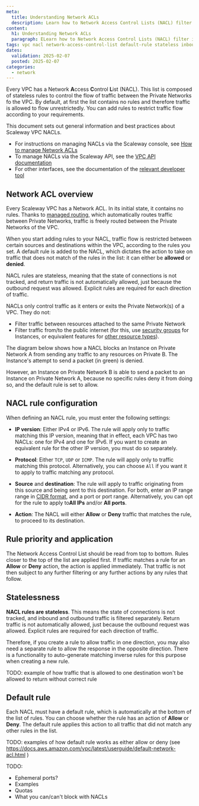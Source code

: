 ```yaml
---
meta:
  title: Understanding Network ACLs
  description: Learn how to Network Access Control Lists (NACL) filter inbound and outbound traffic bewteen the different Private Networks of your VPC. Understand concepts, best practices, and key use cases.
content:
  h1: Understanding Network ACLs
  paragraph: ELearn how to Network Access Control Lists (NACL) filter inbound and outbound traffic bewteen the different Private Networks of your VPC. Understand concepts, best practices, and key use cases.
tags: vpc nacl network-access-control-list default-rule stateless inbound outbound port
dates:
  validation: 2025-02-07
  posted: 2025-02-07
categories:
  - network
---
```


Every VPC has a Network **A**ccess **C**ontrol **L**ist (NACL). This list is composed of stateless rules to control the flow of traffic between the Private Networks fo the VPC. By default, at first the list contains no rules and therefore traffic is allowed to flow unrestrictedly. You can add rules to restrict traffic flow  according to your requirements.

This document sets out general information and best practices about Scaleway VPC NACLs.

- For instructions on managing NACLs via the Scaleway console, see [How to manage Network ACLs](/vpc/how-to/manage-nacl/)
- To manage NACLs via the Scaleway API, see the [VPC API documentation](https://www.scaleway.com/en/developers/api/vpc/)
- For other interfaces, see the documentation of the [relevant developer tool](https://www.scaleway.com/en/developers/)

## Network ACL overview

Every Scaleway VPC has a Network ACL. In its initial state, it contains no rules. Thanks to [managed routing](/vpc/reference-content/understanding-routing/), which automatically routes traffic between Private Networks, traffic is freely routed between the Private Networks of the VPC.

When you start adding rules to your NACL, traffic flow is restricted between certain sources and destinations within the VPC, according to the rules you set. A default rule is added to the NACL, which dictates the action to take on traffic that does not match of the rules in the list: it can either be **allowed** or **denied**.

<Lightbox src="scaleway-nacl-diag-simple.webp" alt="A schema shows how the NACL sits at the intersection of two Private Networks in a Scaleway VPC" />

<Lightbox src="scaleway-nacls-table.webp" alt="A table shows three NACL rules, one to block access to PostgreSQL from a dev PN, the second to block all traffic from PN A to PN B, and the third being a default rule that allows all other traffic" />

NACL rules are stateless, meaning that the state of connections is not tracked, and return traffic is not automatically allowed, just because the outbound request was allowed. Explicit rules are required for each direction of traffic.

NACLs only control traffic as it enters or exits the Private Network(s) of a VPC. They do not:
- Filter traffic between resources attached to the same Private Network
- Filter traffic from/to the public internet (for this, use [security groups](/instances/how-to/use-security-groups/) for Instances, or equivalent features for [other resource types](/ipam/reference-content/)).

The diagram below shows how a NACL blocks an Instance on Private Network A from sending any traffic to any resources on Private B. The Instance's attempt to send a packet (in green) is denied.

However, an Instance on Private Network B is able to send a packet to an Instance on Private Network A, because no specific rules deny it from doing so, and the default rule is set to allow.

<Lightbox src="scaleway-nacl-diag-detail.webp" alt="A schema shows how the NACL sits at the intersection of two Private Networks in a Scaleway VPC. Packets attempt to travel between Private Networks, and are either allowed or denied according to NACL rules" />

## NACL rule configuration

When defining an NACL rule, you must enter the following settings:

- **IP version**: Either IPv4 or IPv6. The rule will apply only to traffic matching this IP version, meaning that in effect, each VPC has two NACLs: one for IPv4 and one for IPv6. If you want to create an equivalent rule for the other IP version, you must do so separately.

- **Protocol**: Either `TCP`, `UDP` or `ICMP`. The rule will apply only to traffic matching this protocol. Alternatively, you can choose `All` if you want it to apply to traffic matching any protocol.

- **Source** and **destination**: The rule will apply to traffic originating from this source and being sent to this destination. For both, enter an IP range range in [CIDR format](/vpc/concepts/#cidr-block), and a port or port range. Alternatively, you can opt for the rule to apply to**All IPs** and/or **All ports**.
    
- **Action**: The NACL will either **Allow** or **Deny** traffic that matches the rule, to proceed to its destination.

## Rule priority and application

The Network Access Control List should be read from top to bottom. Rules closer to the top of the list are applied first. If traffic matches a rule for an **Allow** or **Deny** action, the action is applied immediately. That traffic is not then subject to any further filtering or any further actions by any rules that follow. 

## Statelessness

**NACL rules are stateless**. This means the state of connections is not tracked, and inbound and outbound traffic is filtered separately. Return traffic is not automatically allowed, just because the outbound request was allowed. Explicit rules are required for each direction of traffic.

Therefore, if you create a rule to allow traffic in one direction, you may also need a separate rule to allow the response in the opposite direction. There is a functionality to auto-generate matching inverse rules for this purpose when creating a new rule.

TODO: example of how traffic that is allowed to one destination won't be allowed to return without correct rule

## Default rule

Each NACL must have a default rule, which is automatically at the bottom of the list of rules. You can choose whether the rule has an action of **Allow** or **Deny**. The default rule applies this action to all traffic that did not match any other rules in the list.

TODO: examples of how default rule works as either allow or deny (see https://docs.aws.amazon.com/vpc/latest/userguide/default-network-acl.html )


TODO:
- Ephemeral ports?
- Examples
- Quotas
- What you can/can't block with NACLs